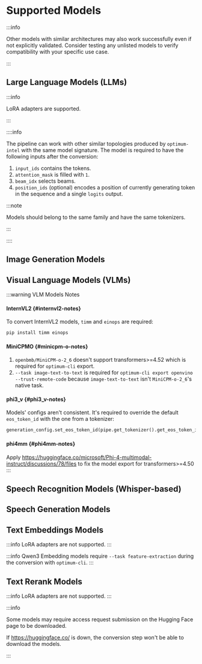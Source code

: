 

# Supported Models

:::info

Other models with similar architectures may also work successfully even if not explicitly validated.
Consider testing any unlisted models to verify compatibility with your specific use case.

:::

## Large Language Models (LLMs)

<LLMModelsTable />

:::info

LoRA adapters are supported.

:::

::::info

The pipeline can work with other similar topologies produced by `optimum-intel` with the same model signature.
The model is required to have the following inputs after the conversion:

1. `input_ids` contains the tokens.
2. `attention_mask` is filled with `1`.
3. `beam_idx` selects beams.
4. `position_ids` (optional) encodes a position of currently generating token in the sequence and a single `logits` output.

:::note

Models should belong to the same family and have the same tokenizers.

:::

::::

## Image Generation Models

<ImageGenerationModelsTable />

## Visual Language Models (VLMs)

<VLMModelsTable />

:::warning VLM Models Notes
#### InternVL2 {#internvl2-notes}

To convert InternVL2 models, `timm` and `einops` are required:

```bash
pip install timm einops
```
#### MiniCPMO {#minicpm-o-notes}

1. `openbmb/MiniCPM-o-2_6` doesn't support transformers>=4.52 which is required for `optimum-cli` export.
2. `--task image-text-to-text` is required for `optimum-cli export openvino --trust-remote-code` because `image-text-to-text` isn't `MiniCPM-o-2_6`'s native task.

#### phi3_v {#phi3_v-notes}

Models' configs aren't consistent. It's required to override the default `eos_token_id` with the one from a tokenizer:
```python
generation_config.set_eos_token_id(pipe.get_tokenizer().get_eos_token_id())
```
#### phi4mm {#phi4mm-notes}

Apply https://huggingface.co/microsoft/Phi-4-multimodal-instruct/discussions/78/files to fix the model export for transformers>=4.50
:::

## Speech Recognition Models (Whisper-based)

<WhisperModelsTable />

## Speech Generation Models

<SpeechGenerationModelsTable />

## Text Embeddings Models

<TextEmbeddingsModelsTable />

:::info
LoRA adapters are not supported.
:::

:::info
Qwen3 Embedding models require `--task feature-extraction` during the conversion with `optimum-cli`.
:::

## Text Rerank Models

<TextRerankModelsTable />

:::info
LoRA adapters are not supported.
:::

:::info

Some models may require access request submission on the Hugging Face page to be downloaded.

If https://huggingface.co/ is down, the conversion step won't be able to download the models.

:::
